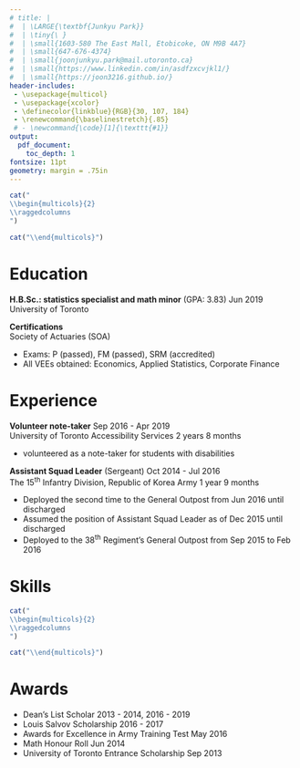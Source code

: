 ```yaml
---
# title: |
#  | \LARGE{\textbf{Junkyu Park}}
#  | \tiny{\ }
#  | \small{1603-580 The East Mall, Etobicoke, ON M9B 4A7}
#  | \small{647-676-4374}
#  | \small{joonjunkyu.park@mail.utoronto.ca}
#  | \small{https://www.linkedin.com/in/asdfzxcvjkl1/}
#  | \small{https://joon3216.github.io/}
header-includes:
 - \usepackage{multicol}
 - \usepackage{xcolor}
 - \definecolor{linkblue}{RGB}{30, 107, 184}
 - \renewcommand{\baselinestretch}{.85}
 # - \newcommand{\code}[1]{\texttt{#1}}
output: 
  pdf_document:
    toc_depth: 1
fontsize: 11pt
geometry: margin = .75in
---
```


<!-- Last updated: 2019-06-25 -->

<!-- \begingroup -->
<!-- \fontsize{10pt}{12pt} -->
<!-- \begin{verbatim} -->
<!-- 1603-580 The East Mall, Etobicoke, ON M9B 4A7   -->
<!-- 647-676-4374   -->
<!-- joonjunkyu.park@mail.utoronto.ca   -->
<!-- https://www.linkedin.com/in/asdfzxcvjkl1/   -->
<!-- https://joon3216.github.io/   -->
<!-- \end{verbatim} -->
<!-- \endgroup -->

```r
cat("
\\begin{multicols}{2}
\\raggedcolumns
")
```

\begin{minipage}{\linewidth}
\LARGE{\textbf{Junkyu Park}}
\end{minipage}

\begin{minipage}{\linewidth}
\begingroup
\fontsize{10pt}{10pt}
\texttt{1603-580 The East Mall, Etobicoke, ON M9B 4A7}

\texttt{647-676-4374}

\texttt{joonjunkyu.park@mail.utoronto.ca}

\texttt{\textcolor{linkblue}{\url{https://www.linkedin.com/in/asdfzxcvjkl1/}}}

\texttt{\textcolor{linkblue}{\url{https://joon3216.github.io/}}}
\endgroup
\end{minipage}


```r
cat("\\end{multicols}")
```


# Education

**H.B.Sc.: statistics specialist and math minor** (GPA: 3.83) \hspace*{\fill} Jun 2019  
University of Toronto  

\smallskip

**Certifications**  
Society of Actuaries (SOA)

* Exams: P (passed), FM (passed), SRM (accredited)
* All VEEs obtained: Economics, Applied Statistics, Corporate Finance


# Experience

**Volunteer note-taker** \hspace*{\fill} Sep 2016 - Apr 2019  
University of Toronto Accessibility Services \hspace*{\fill} 2 years 8 months

* volunteered as a note-taker for students with disabilities

\smallskip

**Assistant Squad Leader** (Sergeant) \hspace*{\fill} Oct 2014 - Jul 2016  
The 15^th^ Infantry Division, Republic of Korea Army \hspace*{\fill} 1 year 9 months

* Deployed the second time to the General Outpost from Jun 2016 until discharged
* Assumed the position of Assistant Squad Leader as of Dec 2015 until discharged
* Deployed to the 38^th^ Regiment's General Outpost from Sep 2015 to Feb 2016


# Skills

```r
cat("
\\begin{multicols}{2}
\\raggedcolumns
")
```

\begin{minipage}{.99\linewidth}
\textbf{Data analysis}
\begin{itemize}
  \item Data manipulation
  \begin{itemize}
    \item aggregating, reshaping, and tidying
  \end{itemize}
  \item Data visualization
  \item Regression analysis
  \item Statistical computations
  \item Quantitative methods
\end{itemize}

\bigskip

\textbf{Languages}: English, Korean
\end{minipage}

\begin{minipage}{.99\linewidth}
\textbf{Programming}
\begin{itemize}
  \item Some knowledge of HTML and CSS
  \begin{itemize}
    \item currently maintaining \textcolor{linkblue}{\href{https://joon3216.github.io/}{joon3216.github.io}}
  \end{itemize}
  \item PostgreSQL (moderately familiar)
  \begin{itemize}
    \item able to use keywords such as \texttt{unnest}, \texttt{array}, and \texttt{information\_schema}
    \item able to join tables and write subqueries
  \end{itemize}
  \item Python (competent)
  \item R (proficient)
\end{itemize}
\end{minipage}

```r
cat("\\end{multicols}")
```


# Awards

* Dean's List Scholar \hspace*{\fill} 2013 - 2014, 2016 - 2019
* Louis Salvov Scholarship \hspace*{\fill} 2016 - 2017
* Awards for Excellence in Army Training Test \hspace*{\fill} May 2016
* Math Honour Roll \hspace*{\fill} Jun 2014
* University of Toronto Entrance Scholarship \hspace*{\fill} Sep 2013











